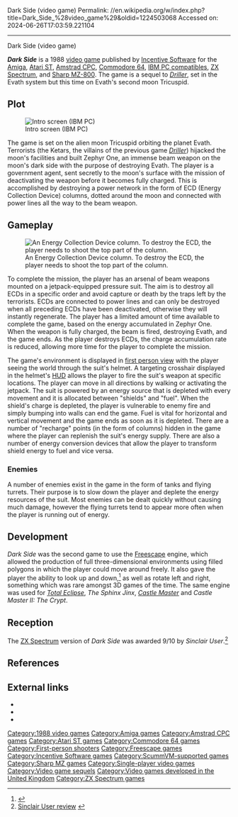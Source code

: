 Dark Side (video game)
Permalink: //en.wikipedia.org/w/index.php?title=Dark_Side_%28video_game%29&oldid=1224503068
Accessed on: 2024-06-26T17:03:59.221104



------
Dark Side (video game)
{{Infobox video game
|title = Dark Side
|image = Dark-side-inlay.jpg
|caption =
|developer = Major Developments
|publisher = [[Incentive Software]]
|designer = Sean Ellis<br>Chris Andrew<br>Ian Andrew<br>Paul Gregory 
|engine = [[Freescape]]
|released = 1988
|genre = [[First-person shooter]]<ref>{{cite web|url=https://www.allgame.com/game.php?id=29349|title=Dark Side|archive-url=https://web.archive.org/web/20140101010101/https://www.allgame.com/game.php?id=29349|archive-date=2014-01-01|url-status=dead|website=[[All Media Network#AllGame|AllGame]]}}</ref>
|modes = [[Single-player]]
|platforms = [[Amiga]], [[Atari ST]], [[Amstrad CPC]], [[Commodore 64]], [[IBM PC]], [[ZX Spectrum]]
}}

'''''Dark Side''''' is a 1988 [[video game]] published by [[Incentive Software]] for the [[Amiga]], [[Atari ST]], [[Amstrad CPC]], [[Commodore 64]], [[IBM PC compatible]]s, [[ZX Spectrum]], and [[Sharp MZ|Sharp MZ-800]]. The game is a sequel to ''[[Driller (video game)|Driller]]'', set in the Evath system but this time on Evath's second moon Tricuspid.

==Plot==
[[Image:Dark-side-title.gif|thumb|Intro screen (IBM PC)]]

The game is set on the alien moon Tricuspid orbiting the planet Evath. Terrorists (the Ketars, the villains of the previous game ''[[Driller (video game)|Driller]]'') hijacked the moon's facilities and built Zephyr One, an immense beam weapon on the moon's dark side with the purpose of destroying Evath. The player is a government agent, sent secretly to the moon's surface with the mission of deactivating the weapon before it becomes fully charged. This is accomplished by destroying a power network in the form of ECD (Energy Collection Device) columns, dotted around the moon and connected with power lines all the way to the beam weapon.

==Gameplay==
[[Image:DarkSide-Ecd-column.gif|thumb|left|An Energy Collection Device column. To destroy the ECD, the player needs to shoot the top part of the column.]]

To complete the mission, the player has an arsenal of beam weapons mounted on a jetpack-equipped pressure suit. The aim is to destroy all ECDs in a specific order and avoid capture or death by the traps left by the terrorists. ECDs are connected to power lines and can only be destroyed when all preceding ECDs have been deactivated, otherwise they will instantly regenerate.  The player has a limited amount of time available to complete the game, based on the energy accumulated in Zephyr One. When the weapon is fully charged, the beam is fired, destroying Evath, and the game ends. As the player destroys ECDs, the charge accumulation rate is reduced, allowing more time for the player to complete the mission.

The game's environment is displayed in [[First person (video games)|first person view]] with the player seeing the world through the suit's helmet. A targeting crosshair displayed in the helmet's [[HUD (video gaming)|HUD]] allows the player to fire the suit's weapon at specific locations. The player can move in all directions by walking or activating the jetpack. The suit is powered by an energy source that is depleted with every movement and it is allocated between "shields" and "fuel". When the shield's charge is depleted, the player is vulnerable to enemy fire and simply bumping into walls can end the game. Fuel is vital for horizontal and vertical movement and the game ends as soon as it is depleted. There are a number of "recharge" points (in the form of columns) hidden in the game where the player can replenish the suit's energy supply. There are also a number of energy conversion devices that allow the player to transform shield energy to fuel and vice versa.

===Enemies===
A number of enemies exist in the game in the form of tanks and flying turrets. Their purpose is to slow down the player and deplete the energy resources of the suit. Most enemies can be dealt quickly without causing much damage, however the flying turrets tend to appear more often when the player is running out of energy.

==Development==
''Dark Side'' was the second game to use the [[Freescape]] engine, which allowed the production of full three-dimensional environments using filled polygons in which the player could move around freely. It also gave the player the ability to look up and down,<ref>{{cite web|title=Dark Side Manual at ''Lemon Amiga''|url=http://www.lemonamiga.com/games/docs.php?id=427|accessdate=2 November 2011}}</ref> as well as rotate left and right, something which was rare amongst 3D games of the time. The same engine was used for ''[[Total Eclipse (1988 video game)|Total Eclipse]]'', ''The Sphinx Jinx'', ''[[Castle Master]]'' and ''Castle Master II: The Crypt''.

==Reception==
{{Video game reviews
| award1Pub = ''Crash''
| award1 = Crash Smash
| award2Pub = ''Sinclair User''
| award2 = SU Classic
| award3Pub = ''Your Sinclair''
| award3 = Megagame 
| award4Pub = ''Amstrad Action''
| award4 = Mastergame<ref>Game review, Amstrad Action magazine, [[Future Publishing]], issue 34, July 1988</ref>
}}
The [[ZX Spectrum]] version of ''Dark Side'' was awarded 9/10 by ''Sinclair User''.<ref name=sinclairuser>[http://www.ysrnry.co.uk/articles/thedarkside.htm Sinclair User review] {{webarchive|url=https://web.archive.org/web/20080514030704/http://www.ysrnry.co.uk/articles/thedarkside.htm |date=2008-05-14 }}</ref>

==References==
{{reflist}}

==External links==
*{{lemon64 game|id=633|name=Dark Side}}
*{{atarimania|id=9072}}
*{{abime|id=275}}

{{Incentive Software}}

[[Category:1988 video games]]
[[Category:Amiga games]]
[[Category:Amstrad CPC games]]
[[Category:Atari ST games]]
[[Category:Commodore 64 games]]
[[Category:First-person shooters]]
[[Category:Freescape games]]
[[Category:Incentive Software games]]
[[Category:ScummVM-supported games]]
[[Category:Sharp MZ games]]
[[Category:Single-player video games]]
[[Category:Video game sequels]]
[[Category:Video games developed in the United Kingdom]]
[[Category:ZX Spectrum games]]